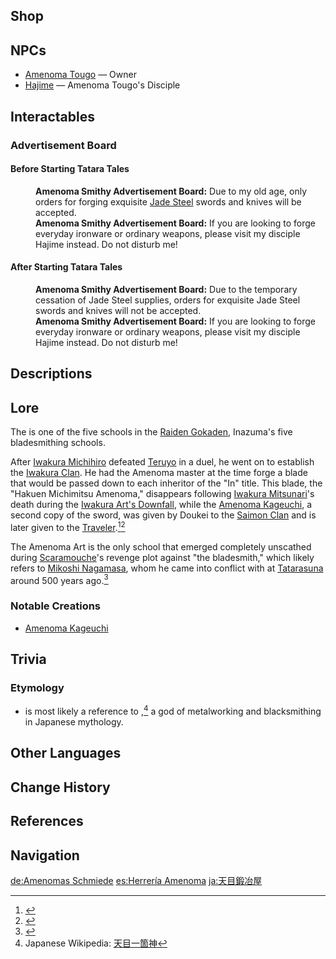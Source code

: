 {{Location Infobox
|image        = <gallery>
Amenoma Smithy.png|In-game
Location Amenoma Smithy.png|Map
</gallery>
|type         = Point of Interest
|type2        = Blacksmith
|region       = Inazuma
|area         = Narukami Island
|subarea      = Inazuma City
}}
{{Location Intro|{{Lang|'''Anemoma Smithy'''|ja=天目鍛冶屋|ja_rm=Amenoma Kaji-ya}}|description=<p>It is located on the eastern end of Inazuma City, in [[Hanamizaka]]. Its members practice the '''Amenoma Art''', one of the bladesmithing schools in the [[Raiden Gokaden]].</p>}}

==Shop==
{{Vendor|Hajime}}

==NPCs==
* [[Amenoma Tougo]] &mdash; Owner
* [[Hajime]] &mdash; Amenoma Tougo's Disciple

==Interactables==
===Advertisement Board===
====Before Starting Tatara Tales====
{{Dialogue start}}
:'''Amenoma Smithy Advertisement Board:''' Due to my old age, only orders for forging exquisite [[Jade Steel]] swords and knives will be accepted.
:'''Amenoma Smithy Advertisement Board:''' If you are looking to forge everyday ironware or ordinary weapons, please visit my disciple Hajime instead. Do not disturb me!
{{Dialogue end}}

====After Starting Tatara Tales====
{{Dialogue start}}
:'''Amenoma Smithy Advertisement Board:''' Due to the temporary cessation of Jade Steel supplies, orders for exquisite Jade Steel swords and knives will not be accepted.
:'''Amenoma Smithy Advertisement Board:''' If you are looking to forge everyday ironware or ordinary weapons, please visit my disciple Hajime instead. Do not disturb me!
{{Dialogue end}}

==Descriptions==
{{Description|In the Inazuman arts of sword-making, there is the tradition of the "[[Raiden Gokaden]]," five schools of the craft, of which the Amenoma Art is one. They will have no part in any cheap tricks in their smithing technique. Nay, they have only time for only boundless passion and willpower, which they pour into every hammer-stroke &mdash; thus are the Amenoma Art's works known throughout the entire Inazuman martial scene!|[[Map]] description}}

==Lore==
The {{Lang|Amenoma Art|ja=天目流|ja_rm=Amenoma-ryuu|ja_tl=Heavenly Eye Art}} is one of the five schools in the [[Raiden Gokaden]], Inazuma's five bladesmithing schools.

After [[Iwakura Michihiro]] defeated [[Teruyo]] in a duel, he went on to establish the [[Iwakura Clan]]. He had the Amenoma master at the time forge a blade that would be passed down to each inheritor of the "In" title. This blade, the "Hakuen Michimitsu Amenoma," disappears following [[Iwakura Mitsunari]]'s death during the [[Iwakura Art's Downfall]], while the [[Amenoma Kageuchi]], a second copy of the sword, was given by Doukei to the [[Saimon Clan]] and is later given to the [[Traveler]].<ref>{{Ref/Weapon|Amenoma Kageuchi}}</ref><ref>{{Ref/Quest|The Farmer's Treasure}}</ref>

The Amenoma Art is the only school that emerged completely unscathed during [[Scaramouche]]'s revenge plot against "the bladesmith," which likely refers to [[Mikoshi Nagamasa]], whom he came into conflict with at [[Tatarasuna]] around 500 years ago.<ref>{{Ref/Arti|Calabash of Awakening}}</ref>
===Notable Creations===
*[[Amenoma Kageuchi]]

==Trivia==
===Etymology===
*{{Lang|''Amenoma''|ja=天目|ja_tl=Heavenly Eye}} is most likely a reference to {{Lang|''Ame no Mahitotsu no Kami''|ja=天目一箇神|ja_tl=Heavenly One-Eyed God}},<ref>Japanese Wikipedia: [https://ja.wikipedia.org/wiki/%E5%A4%A9%E7%9B%AE%E4%B8%80%E7%AE%87%E7%A5%9E 天目一箇神]</ref> a god of metalworking and blacksmithing in Japanese mythology.

==Other Languages==
{{Other Languages
|en      = Amenoma Smithy
|zhs     = 天目锻冶屋
|zhs_rm  = Tiānmù Duànyěwū
|zht     = 天目鍛冶屋
|zht_rm  = Tiānmù Duànyěwū
|zh_tl   = Heavenly Eye Blacksmith{{Sino|zh|ja}}
|ja      = 天目鍛冶屋
|ja_rm   = Amenoma Kaji-ya{{Assumed}}
|ja_tl   = Heavenly Eye Blacksmith
|ko      = 아메노마 대장{{tt|간|間}}
|ko_rm   = Amenoma Daejanggan
|ko_tl   = Amenoma Blacksmith
|es      = Herrería Amenoma
|es_tl   = Amenoma Blacksmith
|fr      = Forge d'Amenoma
|fr_tl   = Forge of Amenoma
|ru      = Кузница Амэнома
|ru_tl   = Amenoma Smithy
|th      = ร้านตีเหล็ก Amenoma
|th_rm   = Ran Ti Lek Amenoma
|th_tl   = 
|vi      = {{tt|Xưởng|廠}} Rèn Amenoma
|vi_tl   = Amenoma Blacksmith Workshop
|de      = Amenomas Schmiede
|de_tl   = Amenoma's Smithy
|id      = Amenoma Smithy
|pt      = Ferraria Amenoma
|pt_tl   = 
|tr      = Amenoma Demirci Dükkanı
|tr_tl   = 
|it      = Fucina Amenoma
|it_tl   = 
}}

==Change History==
{{Change History|2.0}}

==References==
{{Reflist|1}}

==Navigation==
{{PoI Navbox|Inazuma}}

[[de:Amenomas Schmiede]]
[[es:Herrería Amenoma]]
[[ja:天目鍛冶屋]]